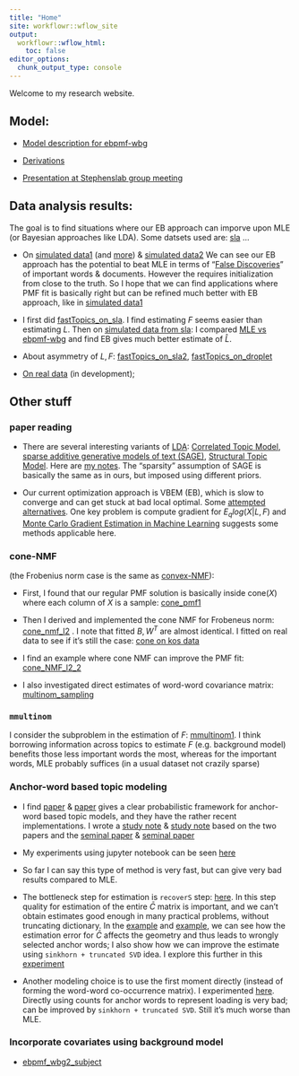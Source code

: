 ```yaml
---
title: "Home"
site: workflowr::wflow_site
output:
  workflowr::wflow_html:
    toc: false
editor_options:
  chunk_output_type: console
---
```


Welcome to my research website.


## Model:

* [Model description for ebpmf-wbg](https://zihao12.github.io/ebpmf_data_analysis/ebpmf_wbg_description)

* [Derivations](https://github.com/stephenslab/ebpmf.alpha/tree/master/derivations)

* [Presentation at Stephenslab group meeting](https://zihao12.github.io/ebpmf_data_analysis/PMF_WBG_presentation.pdf)

<!-- Data preprocessing demo:\ -->

<!-- * [process SLA dataset](https://zihao12.github.io/ebpmf_data_analysis/data_preprocessing_sla)\ -->

## Data analysis results:

The goal is to find situations where our EB approach can imporve upon MLE (or Bayesian approaches like LDA). Some datsets used are: [sla](https://zihao12.github.io/ebpmf_data_analysis/data_preprocessing_sla) ...

* On [simulated data1](https://zihao12.github.io/ebpmf_data_analysis/ebpmf_wbg_simulation_big2_2) (and [more](https://zihao12.github.io/ebpmf_data_analysis/ebpmf_wbg_simulation_big2_more)) & [simulated data2](https://zihao12.github.io/ebpmf_data_analysis/ebpmf_wbg_simulation_big2) We can see our EB approach has the potential to beat MLE in terms of "[False Discoveries](https://zihao12.github.io/ebpmf_data_analysis/ebpmf_wbg_simulation_big2_2#pmf_bg_from_truth)" of important words & documents. However the requires initialization from close to the truth. So I hope that we can find applications where PMF fit is basically right but can be refined much better with EB approach, like in [simulated data1](https://zihao12.github.io/ebpmf_data_analysis/ebpmf_wbg_simulation_big2_2)

* I first did [fastTopics_on_sla](https://zihao12.github.io/ebpmf_data_analysis/fastTopics_on_sla). I find estimating $F$ seems easier than estimating $L$. Then on [simulated data from sla](https://zihao12.github.io/ebpmf_data_analysis/prepare_sla_sim): I compared [MLE vs ebpmf-wbg](https://zihao12.github.io/ebpmf_data_analysis/sla_simulated_compare_mle_eb) and find EB gives much better estimate of $\hat{L}$.

* About asymmetry of $L, F$: [fastTopics_on_sla2](https://zihao12.github.io/ebpmf_data_analysis/fastTopics_on_sla2), [fastTopics_on_droplet](https://zihao12.github.io/ebpmf_data_analysis/fastTopics_on_droplet)

* [On real data](https://zihao12.shinyapps.io/topicview-app/) (in development); 

<!-- * Compare MLE vs EB fits: [sla](https://zihao12.github.io/ebpmf_data_analysis/sla_compare_mle_eb), [nips](https://zihao12.github.io/ebpmf_data_analysis/nips_compare_mle_eb) -->


## Other stuff

### paper reading

* There are several interesting variants of [LDA](https://www.jmlr.org/papers/volume3/blei03a/blei03a.pdf): [Correlated Topic Model](https://projecteuclid.org/journals/annals-of-applied-statistics/volume-1/issue-1/A-correlated-topic-model-of/10.1214/07-AOAS114.full), [sparse additive generative models of text (SAGE)](http://www.cs.cmu.edu/~epxing/papers/2011/Eisenstein_Ahmed_Xing_ICML11.pdf), [Structural Topic Model](https://scholar.princeton.edu/files/bstewart/files/stmnips2013.pdf). Here are [my notes](https://drive.google.com/file/d/1W0v2oUS50DgBOVw8Ch5CjBKDELoVjspb/view?usp=sharing). The "sparsity" assumption of SAGE is basically the same as in ours, but imposed using different priors. 

* Our current optimization approach is VBEM (EB), which is slow to converge and can get stuck at bad local optimal. Some [attempted alternatives](https://users.rcc.uchicago.edu/~aksarkar/singlecell-ideas/hpmf.html). One key problem is compute gradient for $E_q log(X | L, F)$ and [Monte Carlo Gradient Estimation in Machine Learning](https://www.jmlr.org/papers/volume21/19-346/19-346.pdf) suggests some methods applicable here. 


### cone-NMF 
(the Frobenius norm case is the same as [convex-NMF](https://people.eecs.berkeley.edu/~jordan/papers/ding-li-jordan-pami.pdf)):

* First, I found that our regular PMF solution is basically inside $\text{cone}(X)$ where each column of $X$ is a sample: [cone_pmf1](https://zihao12.github.io/ebpmf_data_analysis/cone_pmf1.html)

* Then I derived and implemented the cone NMF for Frobeneus norm: [cone_nmf_l2](https://zihao12.github.io/ebpmf_data_analysis/cone_nmf_l2) . I note that fitted $B, W^T$ are almost identical. I fitted on real data to see if it's still the case: [cone on kos data](https://zihao12.github.io/ebpmf_data_analysis/cone_nmf_f_3)

* I find an example where cone NMF can improve the PMF fit: [cone_NMF_l2_2](https://zihao12.github.io/ebpmf_data_analysis/cone_NMF_l2_2)

* I also investigated direct estimates of word-word covariance matrix: [multinom_sampling](https://zihao12.github.io/ebpmf_data_analysis/multinom_sampling)


### `mmultinom`
I consider the subproblem in the estimation of $F$: [mmultinom1](https://zihao12.github.io/ebpmf_data_analysis/mmultinom1). I think borrowing information across topics to estimate $F$ (e.g. background model) benefits those less important words the most, whereas for the important words, MLE probably suffices (in a usual dataset not crazily sparse)

### Anchor-word based topic modeling

* I find [paper](https://www.cs.cornell.edu/~bindel/papers/2015-nips.pdf) & [paper](https://moontae.people.uic.edu/papers/pdfs/Moontae_Lee-EMNLP2019.pdf) gives a clear probabilistic framework for anchor-word based topic models, and they have the rather recent implementations. I wrote a [study note](https://drive.google.com/file/d/1QU35h0JyrWuANTKFKC-EAgTVb2w5LjEh/view?usp=sharing) & [study note](https://drive.google.com/file/d/1R9kdE8u8wPpNQgk40YMawHrAuKJtFfTC/view?usp=sharing) based on the two papers and the [seminal paper](https://arxiv.org/abs/1204.1956) & [seminal paper](https://arxiv.org/abs/1212.4777)

* My experiments using jupyter notebook can be seen [here](https://mybinder.org/v2/gh/zihao12/pyJSMF-RAW/HEAD)

* So far I can say this type of method is very fast, but can give very bad results compared to MLE. 

* The bottleneck step for estimation is `recoverS` step:  [here](https://mybinder.org/v2/gh/zihao12/pyJSMF-RAW/8814ae04b701fe16397b44ce706033fdefc3936a?urlpath=lab%2Ftree%2Fexperiments%2Fdiagnostic1.ipynb). In this step quality for estimation of the entire $\bar{C}$ matrix is important, and we can't obtain estimates good enough in many practical problems, without truncating dictionary. In the [example](https://mybinder.org/v2/gh/zihao12/pyJSMF-RAW/8814ae04b701fe16397b44ce706033fdefc3936a?urlpath=lab%2Ftree%2Fexperiments%2Finvestigate_recoverS.ipynb) and [example](https://mybinder.org/v2/gh/zihao12/pyJSMF-RAW/8814ae04b701fe16397b44ce706033fdefc3936a?urlpath=lab%2Ftree%2Fexperiments%2Finvestigate_recoverS2.ipynb),  we can see how the estimation error for $\bar{C}$ affects the geometry and thus leads to wrongly selected anchor words; I also show how we can improve the estimate using `sinkhorn + truncated SVD` idea. I explore this further in this  [experiment](https://mybinder.org/v2/gh/zihao12/pyJSMF-RAW/8814ae04b701fe16397b44ce706033fdefc3936a?urlpath=lab%2Ftree%2Fexperiments%2Fsinkhorn1.ipynb)

* Another modeling choice is to use the first moment directly (instead of forming the word-word co-occurrence matrix). I experimented [here](https://mybinder.org/v2/gh/zihao12/pyJSMF-RAW/8814ae04b701fe16397b44ce706033fdefc3936a?urlpath=lab%2Ftree%2Fexperiments%2Ffirst_moment%3F.ipynb). Directly using counts for anchor words to represent loading is very bad; can be improved by `sinkhorn + truncated SVD`. Still it's much worse than MLE. 


<!-- * I find the algorithm can recover $F$ really well ($A$ is not as good though), even though the identified "anchor words" do not satisfy the anchor-word assumptions in [the small experiment](https://github.com/zihao12/pyJSMF-RAW/blob/master/experiments/smallsim_experiment1.ipynb). The reason is that the rows of the identified "anchor words" are very similar to the rows of the true "anchor words" in [here](https://github.com/zihao12/pyJSMF-RAW/blob/master/experiments/smallsim_experiment3.ipynb) -->

<!-- * In a [more realistically simulated dataset](https://github.com/zihao12/pyJSMF-RAW/blob/master/experiments/sla_multinomial1.ipynb) & and a [harder version](https://github.com/zihao12/pyJSMF-RAW/blob/master/experiments/sla_multinomial3.ipynb), we can see the algorithm can  -->
<!--     * get okay estimate for $F$ but poor estimate for $A$ (picked the wrong anchor words) -->
<!--     * get perfect result if we know the true $C$ (the dataset happens to satify the anchor word assumption) (I also looked at [harder case where $k = 20$](https://github.com/zihao12/pyJSMF-RAW/blob/master/experiments/output/sla_multinomial_knowC_k20.out); we also gets perfect recovery; anchor-word assumption also holds true. Since the true $L, F$ are MLE fit on real data, it seems anchor word assumption is reasonable in the real data... though estimation of $C$ would be even harder).   -->
<!--     * if given correct anchor words, the estimate of $A$ improves a lot -->

<!-- * In this [small experiment](https://github.com/zihao12/pyJSMF-RAW/blob/master/experiments/smallsim_experiment4.ipynb) we can see reducing dictionary size can improve the estimate a lot. The main issue with high dimension is identifying correct anchor rows.   -->

<!-- * The weakness of anchor-word based methods is that they are not very robust:it requires estimatation of the word co-occurence probability matrix $C_{ij} = P(X_1 = w_i, X_2 = w_j)$, which is high dimensional and built from very sparse dataset; results crucially depend on only $K$ rows of $C$. In practice the we often find the wrong anchor rows with poor estimates for $C_{s_k, k}$. Why? We have different confidence levels for estimates of rows of $C$, but after normalizing rows of $C$ we don't use the different confidence levels when doing vertex hunting.  -->

<!-- * Possible improvements: we have $p$ points $\hat{C}_i$ in the $p$-simplex, each is an observation of a point in the $p$-simplex, $C_i$. The anchor word assumption says there are $K$ rows of $C_i$ whose convex space is the same as convex space of $C$. Can we jointly estimate $C, S, F, A$?  -->


### Incorporate covariates using background model
* [ebpmf_wbg2_subject](https://zihao12.github.io/ebpmf_data_analysis/experiment_ebpmf_wbg_subject)












